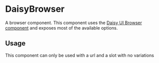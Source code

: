 
# DaisyBrowser

<Meta of={PrimaryStory} />

A browser component. This component
uses the [Daisy UI Browser component](https://daisyui.com/components/browser/)
and exposes most of the available options.

<div className="p-8 border-1 rounded border-gray-200 shadow-sm shadow-gray-200 dark:shadow-none dark:border-white dark:bg-slate-800">
    <Story of={PrimaryStory.Playground} />
</div>
<Source of={PrimaryStory.Playground} />

<Controls />

## Usage

This component can only be used with a url and a slot with no variations
